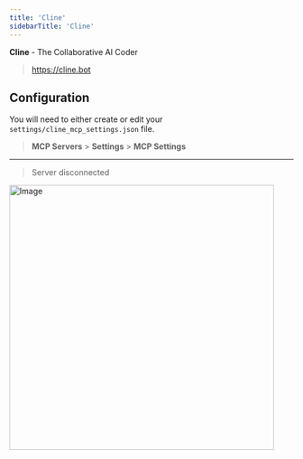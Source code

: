 ```yaml
---
title: 'Cline'
sidebarTitle: 'Cline'
---
```


**Cline** - The Collaborative AI Coder

> https://cline.bot


<Authentication />

## Configuration

<NpmInstall />

You will need to either create or edit your `settings/cline_mcp_settings.json` file.

> **MCP Servers** > **Settings** > **MCP Settings**

<McpServers/>

---

<Troubleshooting />

> Server disconnected

<img width="469" alt="Image" src="https://github.com/user-attachments/assets/ea02ee62-900a-455e-94de-b14a5963d30f" />
